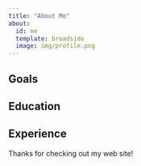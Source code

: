 ```yaml
---
title: "About Me"
about:
  id: me
  template: broadside
  image: img/profile.png
---
```


:::{#me}

## Goals

## Education

## Experience

:::

Thanks for checking out my web site!